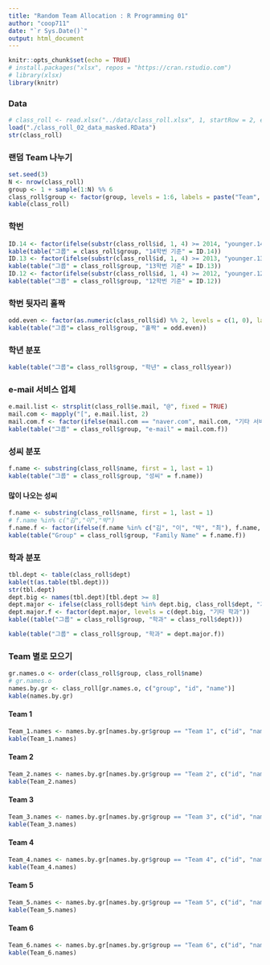 ```yaml
---
title: "Random Team Allocation : R Programming 01"
author: "coop711"
date: "`r Sys.Date()`"
output: html_document
---
```


```r
knitr::opts_chunk$set(echo = TRUE)
# install.packages("xlsx", repos = "https://cran.rstudio.com")
# library(xlsx)
library(knitr)
```

### Data

```r
# class_roll <- read.xlsx("../data/class_roll.xlsx", 1, startRow = 2, endRow = 23, colIndex = c(3:7, 9), colClasses = rep("character", 6), stringsAsFactors = FALSE)
load("./class_roll_02_data_masked.RData")
str(class_roll)
```

### 랜덤 Team 나누기

```r
set.seed(3)
N <- nrow(class_roll)
group <- 1 + sample(1:N) %% 6
class_roll$group <- factor(group, levels = 1:6, labels = paste("Team", 1:6))
kable(class_roll)
```

### 학번

```r
ID.14 <- factor(ifelse(substr(class_roll$id, 1, 4) >= 2014, "younger.14", "older.14"), levels=c("younger.14", "older.14"), labels = c("14학번 이후", "13학번 이전"))
kable(table("그룹" = class_roll$group, "14학번 기준" = ID.14))
ID.13 <- factor(ifelse(substr(class_roll$id, 1, 4) >= 2013, "younger.13", "older.13"), levels=c("younger.13", "older.13"), labels = c("13학번 이후", "12학번 이전"))
kable(table("그룹" = class_roll$group, "13학번 기준" = ID.13))
ID.12 <- factor(ifelse(substr(class_roll$id, 1, 4) >= 2012, "younger.12", "older.12"), levels=c("younger.12", "older.12"), labels = c("12학번 이후", "11학번 이전"))
kable(table("그룹" = class_roll$group, "12학번 기준" = ID.12))
```

### 학번 뒷자리 홀짝

```r
odd.even <- factor(as.numeric(class_roll$id) %% 2, levels = c(1, 0), labels = c("홀", "짝"))
kable(table("그룹"= class_roll$group, "홀짝" = odd.even))
```

### 학년 분포

```r
kable(table("그룹"= class_roll$group, "학년" = class_roll$year))
```

### e-mail 서비스 업체

```r
e.mail.list <- strsplit(class_roll$e.mail, "@", fixed = TRUE)
mail.com <- mapply("[", e.mail.list, 2)
mail.com.f <- factor(ifelse(mail.com == "naver.com", mail.com, "기타 서비스업체"), levels = c("naver.com", "기타 서비스업체"))
kable(table("그룹" = class_roll$group, "e-mail" = mail.com.f))
```

### 성씨 분포

```r
f.name <- substring(class_roll$name, first = 1, last = 1)
kable(table("그룹" = class_roll$group, "성씨" = f.name))
```

#### 많이 나오는 성씨

```r
f.name <- substring(class_roll$name, first = 1, last = 1)
# f.name %in% c("김","이","박")
f.name.f <- factor(ifelse(f.name %in% c("김", "이", "박", "최"), f.name, "기타"), levels = c("김", "이", "박", "최", "기타"))
kable(table("Group" = class_roll$group, "Family Name" = f.name.f))
```

### 학과 분포

```r
tbl.dept <- table(class_roll$dept)
kable(t(as.table(tbl.dept)))
str(tbl.dept)
dept.big <- names(tbl.dept)[tbl.dept >= 8]
dept.major <- ifelse(class_roll$dept %in% dept.big, class_roll$dept, "기타 학과")
dept.major.f <- factor(dept.major, levels = c(dept.big, "기타 학과"))
kable((table("그룹" = class_roll$group, "학과" = class_roll$dept)))
```

```r
kable(table("그룹" = class_roll$group, "학과" = dept.major.f))
```

### Team 별로 모으기

```r
gr.names.o <- order(class_roll$group, class_roll$name)
# gr.names.o
names.by.gr <- class_roll[gr.names.o, c("group", "id", "name")]
kable(names.by.gr)
```

#### Team 1

```r
Team_1.names <- names.by.gr[names.by.gr$group == "Team 1", c("id", "name")]
kable(Team_1.names)
```

#### Team 2

```r
Team_2.names <- names.by.gr[names.by.gr$group == "Team 2", c("id", "name")]
kable(Team_2.names)
```

#### Team 3

```r
Team_3.names <- names.by.gr[names.by.gr$group == "Team 3", c("id", "name")]
kable(Team_3.names)
```

#### Team 4

```r
Team_4.names <- names.by.gr[names.by.gr$group == "Team 4", c("id", "name")]
kable(Team_4.names)
```

#### Team 5

```r
Team_5.names <- names.by.gr[names.by.gr$group == "Team 5", c("id", "name")]
kable(Team_5.names)
```

#### Team 6

```r
Team_6.names <- names.by.gr[names.by.gr$group == "Team 6", c("id", "name")]
kable(Team_6.names)
```

<!--
```r
save.image("./team_02_out.RData")
```
-->